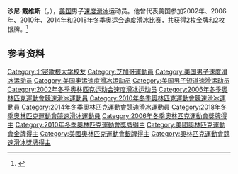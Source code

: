 {{NoteTA|G1=Sports}}
'''沙尼·戴维斯'''（{{lang-en|Shani Davis}}，{{bd|1982年|8月13日||}}），[[美国|美国]]男子[[速度滑冰|速度滑冰]]运动员。他曾代表美国参加2002年、2006年、2010年、2014年和2018年[[冬季奥运会速度滑冰比赛|冬季奥运会速度滑冰比赛]]，共获得2枚金牌和2枚银牌。<ref>{{Cite web|title=Shani DAVIS|url=https://www.olympic.org/shani-davis|accessdate=2021-04-05|work=International Olympic Committee|archive-date=2020-12-06|archive-url=https://web.archive.org/web/20201206140620/https://www.olympic.org/shani-davis|dead-url=no}}</ref>

== 参考资料 ==
{{reflist}}

{{奥林匹克运动会速度滑冰比赛男子1000米冠军}}

{{Authority control}}
{{DEFAULTSORT:Davis, Shani}}
[[Category:北密歇根大学校友|Category:北密歇根大学校友]]
[[Category:芝加哥運動員|Category:芝加哥運動員]]
[[Category:美国男子速度滑冰运动员|Category:美国男子速度滑冰运动员]]
[[Category:美国奥运速度滑冰运动员|Category:美国奥运速度滑冰运动员]]
[[Category:美国男子短道速滑运动员|Category:美国男子短道速滑运动员]]
[[Category:2002年冬季奥林匹克运动会速度滑冰运动员|Category:2002年冬季奥林匹克运动会速度滑冰运动员]]
[[Category:2006年冬季奧林匹克運動會競速滑冰運動員|Category:2006年冬季奧林匹克運動會競速滑冰運動員]]
[[Category:2010年冬季奧林匹克運動會競速滑冰運動員|Category:2010年冬季奧林匹克運動會競速滑冰運動員]]
[[Category:2014年冬季奧林匹克運動會競速滑冰運動員|Category:2014年冬季奧林匹克運動會競速滑冰運動員]]
[[Category:2018年冬季奧林匹克運動會競速滑冰運動員|Category:2018年冬季奧林匹克運動會競速滑冰運動員]]
[[Category:2006年冬季奧林匹克運動會獎牌得主|Category:2006年冬季奧林匹克運動會獎牌得主]]
[[Category:2010年冬季奧林匹克運動會獎牌得主|Category:2010年冬季奧林匹克運動會獎牌得主]]
[[Category:美國奧林匹克運動會金牌得主|Category:美國奧林匹克運動會金牌得主]]
[[Category:美國奧林匹克運動會銀牌得主|Category:美國奧林匹克運動會銀牌得主]]
[[Category:奧林匹克運動會競速滑冰獎牌得主|Category:奧林匹克運動會競速滑冰獎牌得主]]
